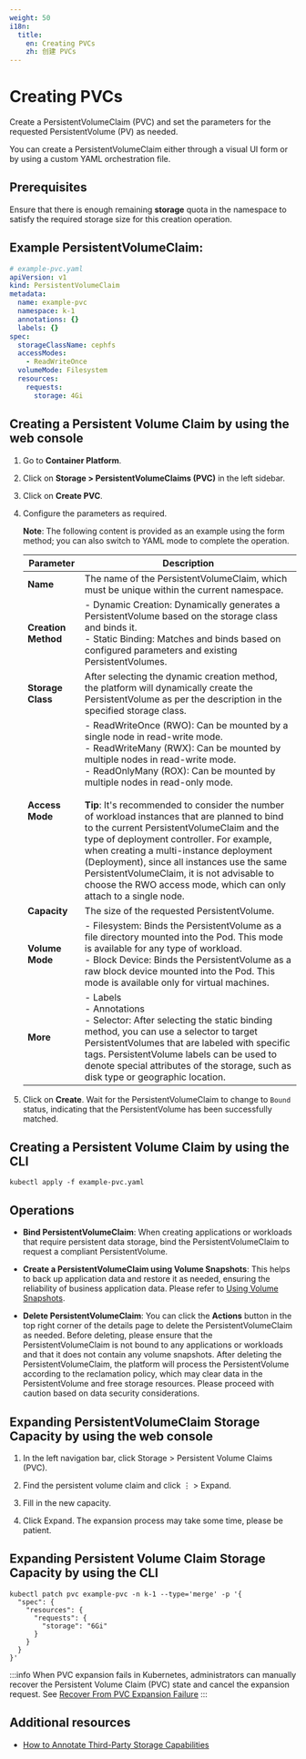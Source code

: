 ```yaml
---
weight: 50
i18n:
  title:
    en: Creating PVCs
    zh: 创建 PVCs
---
```


# Creating PVCs

Create a PersistentVolumeClaim (PVC) and set the parameters for the requested PersistentVolume (PV) as needed.

You can create a PersistentVolumeClaim either through a visual UI form or by using a custom YAML orchestration file.

## Prerequisites

Ensure that there is enough remaining **storage** quota in the namespace to satisfy the required storage size for this creation operation.

## Example PersistentVolumeClaim:

```yaml
# example-pvc.yaml
apiVersion: v1
kind: PersistentVolumeClaim
metadata:
  name: example-pvc
  namespace: k-1
  annotations: {}
  labels: {}
spec:
  storageClassName: cephfs
  accessModes:
    - ReadWriteOnce
  volumeMode: Filesystem
  resources:
    requests:
      storage: 4Gi
```

## Creating a Persistent Volume Claim by using the web console

1. Go to **Container Platform**.

2. Click on **Storage > PersistentVolumeClaims (PVC)** in the left sidebar.

3. Click on **Create PVC**.

4. Configure the parameters as required.

   **Note**: The following content is provided as an example using the form method; you can also switch to YAML mode to complete the operation.

   | Parameter           | Description                                                                                                                                                                                                                                                                                                                                                                                                                                                                                                                                                                                                                                                  |
   | ------------------- | ------------------------------------------------------------------------------------------------------------------------------------------------------------------------------------------------------------------------------------------------------------------------------------------------------------------------------------------------------------------------------------------------------------------------------------------------------------------------------------------------------------------------------------------------------------------------------------------------------------------------------------------------------------ |
   | **Name**            | The name of the PersistentVolumeClaim, which must be unique within the current namespace.                                                                                                                                                                                                                                                                                                                                                                                                                                                                                                                                                                    |
   | **Creation Method** | - Dynamic Creation: Dynamically generates a PersistentVolume based on the storage class and binds it. <br />- Static Binding: Matches and binds based on configured parameters and existing PersistentVolumes.                                                                                                                                                                                                                                                                                                                                                                                                                                               |
   | **Storage Class**   | After selecting the dynamic creation method, the platform will dynamically create the PersistentVolume as per the description in the specified storage class.                                                                                                                                                                                                                                                                                                                                                                                                                                                                                                |
   | **Access Mode**     | - ReadWriteOnce (RWO): Can be mounted by a single node in read-write mode. <br />- ReadWriteMany (RWX): Can be mounted by multiple nodes in read-write mode. <br />- ReadOnlyMany (ROX): Can be mounted by multiple nodes in read-only mode. <br /><br />**Tip**: It's recommended to consider the number of workload instances that are planned to bind to the current PersistentVolumeClaim and the type of deployment controller. For example, when creating a multi-instance deployment (Deployment), since all instances use the same PersistentVolumeClaim, it is not advisable to choose the RWO access mode, which can only attach to a single node. |
   | **Capacity**        | The size of the requested PersistentVolume.                                                                                                                                                                                                                                                                                                                                                                                                                                                                                                                                                                                                                  |
   | **Volume Mode**     | - Filesystem: Binds the PersistentVolume as a file directory mounted into the Pod. This mode is available for any type of workload. <br />- Block Device: Binds the PersistentVolume as a raw block device mounted into the Pod. This mode is available only for virtual machines.                                                                                                                                                                                                                                                                                                                                                                           |
   | **More**            | - Labels <br />- Annotations <br />- Selector: After selecting the static binding method, you can use a selector to target PersistentVolumes that are labeled with specific tags. PersistentVolume labels can be used to denote special attributes of the storage, such as disk type or geographic location.                                                                                                                                                                                                                                                                                                                                                 |

5. Click on **Create**. Wait for the PersistentVolumeClaim to change to `Bound` status, indicating that the PersistentVolume has been successfully matched.

## Creating a Persistent Volume Claim by using the CLI

```shell
kubectl apply -f example-pvc.yaml
```

## Operations

- **Bind PersistentVolumeClaim**: When creating applications or workloads that require persistent data storage, bind the PersistentVolumeClaim to request a compliant PersistentVolume.

- **Create a PersistentVolumeClaim using Volume Snapshots**: This helps to back up application data and restore it as needed, ensuring the reliability of business application data. Please refer to [Using Volume Snapshots](./using_volume_snapshot.mdx).

- **Delete PersistentVolumeClaim**: You can click the **Actions** button in the top right corner of the details page to delete the PersistentVolumeClaim as needed. Before deleting, please ensure that the PersistentVolumeClaim is not bound to any applications or workloads and that it does not contain any volume snapshots. After deleting the PersistentVolumeClaim, the platform will process the PersistentVolume according to the reclamation policy, which may clear data in the PersistentVolume and free storage resources. Please proceed with caution based on data security considerations.

## Expanding PersistentVolumeClaim Storage Capacity by using the web console

1. In the left navigation bar, click Storage > Persistent Volume Claims (PVC).

2. Find the persistent volume claim and click ⋮ > Expand.

3. Fill in the new capacity.

4. Click Expand. The expansion process may take some time, please be patient.

## Expanding Persistent Volume Claim Storage Capacity by using the CLI

```shell
kubectl patch pvc example-pvc -n k-1 --type='merge' -p '{
  "spec": {
    "resources": {
      "requests": {
        "storage": "6Gi"
      }
    }
  }
}'
```

:::info
When PVC expansion fails in Kubernetes, administrators can manually recover the Persistent Volume Claim (PVC) state and cancel the expansion request. See [Recover From PVC Expansion Failure](../trouble_shooting/recovery_pvc_expansion.mdx)
:::

## Additional resources

- [How to Annotate Third-Party Storage Capabilities](../how_to/third_mask.mdx)
